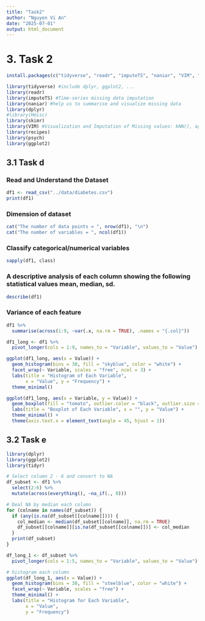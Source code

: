 ```yaml
---
title: "Task2"
author: "Nguyen Vi An"
date: "2025-07-01"
output: html_document
---
```


# 3. **Task 2**

```r
install.packages(c("tidyverse", "readr", "imputeTS", "naniar", "VIM", "recipes", "Hmisc", "psych", "skimr","knitr"))
```

```r
library(tidyverse) #include dplyr, ggplot2, ...
library(readr)
library(imputeTS) #Time-series missing data imputation
library(naniar) #help us to summarise and visualize missing data
library(dplyr)
#library(Hmisc)
library(skimr)
library(VIM) #Visualization and Imputation of Missing values: kNN(), aggr(), matrixplot()
library(recipes)
library(psych)
library(ggplot2)
```

## 3.1 Task d

### Read and Understand the Dataset

```r
df1 <- read_csv("../data/diabetes.csv")
print(df1)
```

### Dimension of dataset

```r
cat("The number of data points = ", nrow(df1), "\n")
cat("The number of variables = ", ncol(df1))
```

### Classify categorical/numerical variables

```r
sapply(df1, class)
```

### A descriptive analysis of each column showing the following statistical values mean, median, sd.

```r
describe(df1)
```

### Variance of each feature

```r
df1 %>%
  summarise(across(1:9, ~var(.x, na.rm = TRUE), .names = "{.col}"))
```

```r
df1_long <- df1 %>%
  pivot_longer(cols = 1:9, names_to = "Variable", values_to = "Value")

ggplot(df1_long, aes(x = Value)) +
  geom_histogram(bins = 30, fill = "skyblue", color = "white") +
  facet_wrap(~ Variable, scales = "free", ncol = 3) +
  labs(title = "Histogram of Each Variable",
       x = "Value", y = "Frequency") +
  theme_minimal()

ggplot(df1_long, aes(x = Variable, y = Value)) +
  geom_boxplot(fill = "tomato", outlier.color = "black", outlier.size = 1.2) +
  labs(title = "Boxplot of Each Variable", x = "", y = "Value") +
  theme_minimal() +
  theme(axis.text.x = element_text(angle = 45, hjust = 1))

```

## 3.2 Task e

```r
library(dplyr)
library(ggplot2)
library(tidyr)

# Select column 2 - 6 and convert to NA
df_subset <- df1 %>%
  select(2:6) %>%
  mutate(across(everything(), ~na_if(., 0)))

# Deal NA by median each column
for (colname in names(df_subset)) {
  if (any(is.na(df_subset[[colname]]))) {
    col_median <- median(df_subset[[colname]], na.rm = TRUE)
    df_subset[[colname]][is.na(df_subset[[colname]])] <- col_median
  }
  print(df_subset)
}

df_long_1 <- df_subset %>%
  pivot_longer(cols = 1:5, names_to = "Variable", values_to = "Value")

# histogram each column
ggplot(df_long_1, aes(x = Value)) +
  geom_histogram(bins = 30, fill = "steelblue", color = "white") +
  facet_wrap(~ Variable, scales = "free") +
  theme_minimal() +
  labs(title = "Histogram for Each Variable",
       x = "Value",
       y = "Frequency")
```
